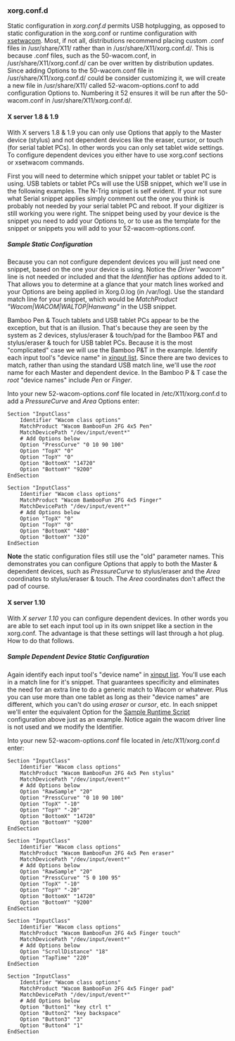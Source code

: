 === xorg.conf.d ===
Static configuration in ''xorg.conf.d'' permits USB hotplugging, as opposed to static configuration in the xorg.conf or runtime configuration with [[xsetwacom]].  Most, if not all, distributions recommend placing custom .conf files in /usr/share/X11/ rather than in /usr/share/X11/xorg.conf.d/.  This is because .conf files, such as the 50-wacom.conf, in /usr/share/X11/xorg.conf.d/ can be over written by distribution updates.  Since adding Options to the 50-wacom.conf file in /usr/share/X11/xorg.conf.d/ could be consider customizing it, we will create a new file in /usr/share/X11/ called 52-wacom-options.conf to add configuration Options to.  Numbering it 52 ensures it will be run after the 50-wacom.conf in /usr/share/X11/xorg.conf.d/.

==== X server 1.8 & 1.9 ====
With X servers 1.8 & 1.9 you can only use Options that apply to the Master device (stylus) and not dependent devices like the eraser, cursor, or touch (for serial tablet PCs).  In other words you can only set tablet wide settings.  To configure dependent devices you either have to use xorg.conf sections or xsetwacom commands.

First you will need to determine which snippet your tablet or tablet PC is using.  USB tablets or tablet PCs will use the USB snippet, which we'll use in the following examples.  The N-Trig snippet is self evident.  If your not sure what Serial snippet applies simply comment out the one you think is probably not needed by your serial tablet PC and reboot.  If your digitizer is still working you were right.  The snippet being used by your device is the snippet you need to add your Options to, or to use as the template for the snippet or snippets you will add to your 52-wacom-options.conf.

===== Sample Static Configuration =====
Because you can not configure dependent devices you will just need one snippet, based on the one your device is using.  Notice the ''Driver "wacom"'' line is not needed or included and that the ''Identifier'' has ''options'' added to it.  That allows you to determine at a glance that your match lines worked and your Options are being applied in Xorg.0.log (in /var/log).  Use the standard match line for your snippet, which would be ''MatchProduct "Wacom|WACOM|WALTOP|Hanwang"'' in the USB snippet.

Bamboo Pen & Touch tablets and USB tablet PCs appear to be the exception, but that is an illusion.  That's because they are seen by the system as 2 devices, stylus/eraser & touch/pad for the Bamboo P&T and stylus/eraser & touch for USB tablet PCs.  Because it is the most "complicated" case we will use the Bamboo P&T in the example.  Identify each input tool's "device name" in [[xinput|xinput list]].  Since there are two devices to match, rather than using the standard USB match line, we'll use the ''root'' name for each Master and dependent device.  In the Bamboo P & T case the ''root'' "device names" include ''Pen'' or ''Finger''.

Into your new 52-wacom-options.conf file located in /etc/X11/xorg.conf.d to add a ''PressureCurve'' and ''Area'' Options enter:
<pre>
Section "InputClass"
	Identifier "Wacom class options"
	MatchProduct "Wacom BambooFun 2FG 4x5 Pen"
	MatchDevicePath "/dev/input/event*"
	# Add Options below
	Option "PressCurve" "0 10 90 100"
	Option "TopX" "0"
	Option "TopY" "0"
	Option "BottomX" "14720"
	Option "BottomY" "9200"
EndSection

Section "InputClass"
	Identifier "Wacom class options"
	MatchProduct "Wacom BambooFun 2FG 4x5 Finger"
	MatchDevicePath "/dev/input/event*"
	# Add Options below
	Option "TopX" "0"
	Option "TopY" "0"
	Option "BottomX" "480"
	Option "BottomY" "320"
EndSection
</pre>
'''Note''' the static configuration files still use the "old" parameter names.  This demonstrates you can configure Options that apply to both the Master & dependent devices, such as ''PressureCurve'' to stylus/eraser and the ''Area'' coordinates to stylus/eraser & touch.  The ''Area'' coordinates don't affect the pad of course.

==== X server 1.10 ====
With ''X server 1.10'' you can configure dependent devices.  In other words you are able to set each input tool up in its own snippet like a section in the xorg.conf.  The advantage is that these settings will last through a hot plug.  How to do that follows.

===== Sample Dependent Device Static Configuration =====
Again identify each input tool's "device name" in [[xinput|xinput list]].  You'll use each in a match line for it's snippet.  That guarantees specificity and eliminates the need for an extra line to do a generic match to Wacom or whatever.  Plus you can use more than one tablet as long as their "device names" are different, which you can't do using ''eraser'' or ''cursor'', etc.  In each snippet we'll enter the equivalent Option for the [[Sample Runtime Script]] configuration above just as an example.  Notice again the wacom driver line is not used and we modify the Identifier.

Into your new 52-wacom-options.conf file located in /etc/X11/xorg.conf.d enter:
<pre>
Section "InputClass"
	Identifier "Wacom class options"
	MatchProduct "Wacom BambooFun 2FG 4x5 Pen stylus"
	MatchDevicePath "/dev/input/event*"
	# Add Options below
	Option "RawSample" "20"
	Option "PressCurve" "0 10 90 100"
	Option "TopX" "-10"
	Option "TopY" "-20"
	Option "BottomX" "14720"
	Option "BottomY" "9200"
EndSection

Section "InputClass"
	Identifier "Wacom class options"
	MatchProduct "Wacom BambooFun 2FG 4x5 Pen eraser"
	MatchDevicePath "/dev/input/event*"
	# Add Options below
	Option "RawSample" "20"
	Option "PressCurve" "5 0 100 95"
	Option "TopX" "-10"
	Option "TopY" "-20"
	Option "BottomX" "14720"
	Option "BottomY" "9200"
EndSection

Section "InputClass"
	Identifier "Wacom class options"
	MatchProduct "Wacom BambooFun 2FG 4x5 Finger touch"
	MatchDevicePath "/dev/input/event*"
	# Add Options below
	Option "ScrollDistance" "18"
	Option "TapTime" "220"
EndSection

Section "InputClass"
	Identifier "Wacom class options"
	MatchProduct "Wacom BambooFun 2FG 4x5 Finger pad"
	MatchDevicePath "/dev/input/event*"
	# Add Options below
	Option "Button1" "key ctrl t"
	Option "Button2" "key backspace"
	Option "Button3" "3"
	Option "Button4" "1"
EndSection
</pre>
